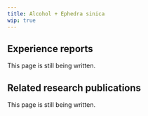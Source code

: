 ---
title: Alcohol + Ephedra sinica
wip: true
---

## Experience reports

This page is still being written.

## Related research publications

This page is still being written.

